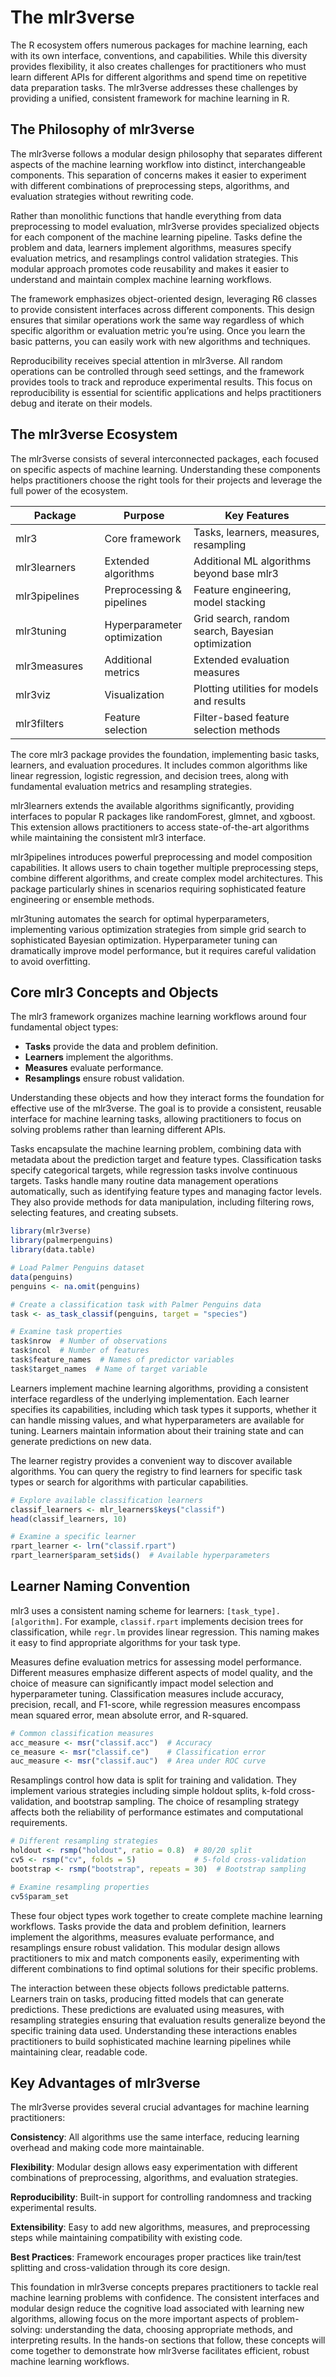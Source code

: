 # The mlr3verse

The R ecosystem offers numerous packages for machine learning, each with its own interface, conventions, and capabilities. While this diversity provides flexibility, it also creates challenges for practitioners who must learn different APIs for different algorithms and spend time on repetitive data preparation tasks. The mlr3verse addresses these challenges by providing a unified, consistent framework for machine learning in R.

## The Philosophy of mlr3verse

The mlr3verse follows a modular design philosophy that separates different aspects of the machine learning workflow into distinct, interchangeable components. This separation of concerns makes it easier to experiment with different combinations of preprocessing steps, algorithms, and evaluation strategies without rewriting code.



Rather than monolithic functions that handle everything from data preprocessing to model evaluation, mlr3verse provides specialized objects for each component of the machine learning pipeline. Tasks define the problem and data, learners implement algorithms, measures specify evaluation metrics, and resamplings control validation strategies. This modular approach promotes code reusability and makes it easier to understand and maintain complex machine learning workflows.

The framework emphasizes object-oriented design, leveraging R6 classes to provide consistent interfaces across different components. This design ensures that similar operations work the same way regardless of which specific algorithm or evaluation metric you're using. Once you learn the basic patterns, you can easily work with new algorithms and techniques.

Reproducibility receives special attention in mlr3verse. All random operations can be controlled through seed settings, and the framework provides tools to track and reproduce experimental results. This focus on reproducibility is essential for scientific applications and helps practitioners debug and iterate on their models.

## The mlr3verse Ecosystem

The mlr3verse consists of several interconnected packages, each focused on specific aspects of machine learning. Understanding these components helps practitioners choose the right tools for their projects and leverage the full power of the ecosystem.

| Package | Purpose | Key Features |
|---------|---------|--------------|
| mlr3 | Core framework | Tasks, learners, measures, resampling |
| mlr3learners | Extended algorithms | Additional ML algorithms beyond base mlr3 |
| mlr3pipelines | Preprocessing & pipelines | Feature engineering, model stacking |
| mlr3tuning | Hyperparameter optimization | Grid search, random search, Bayesian optimization |
| mlr3measures | Additional metrics | Extended evaluation measures |
| mlr3viz | Visualization | Plotting utilities for models and results |
| mlr3filters | Feature selection | Filter-based feature selection methods |

The core mlr3 package provides the foundation, implementing basic tasks, learners, and evaluation procedures. It includes common algorithms like linear regression, logistic regression, and decision trees, along with fundamental evaluation metrics and resampling strategies.

mlr3learners extends the available algorithms significantly, providing interfaces to popular R packages like randomForest, glmnet, and xgboost. This extension allows practitioners to access state-of-the-art algorithms while maintaining the consistent mlr3 interface.

mlr3pipelines introduces powerful preprocessing and model composition capabilities. It allows users to chain together multiple preprocessing steps, combine different algorithms, and create complex model architectures. This package particularly shines in scenarios requiring sophisticated feature engineering or ensemble methods.

mlr3tuning automates the search for optimal hyperparameters, implementing various optimization strategies from simple grid search to sophisticated Bayesian optimization. Hyperparameter tuning can dramatically improve model performance, but it requires careful validation to avoid overfitting.

## Core mlr3 Concepts and Objects

The mlr3 framework organizes machine learning workflows around four fundamental object types: 

- **Tasks** provide the data and problem definition.
- **Learners** implement the algorithms.
- **Measures** evaluate performance.
- **Resamplings** ensure robust validation. 

Understanding these objects and how they interact forms the foundation for effective use of the mlr3verse. The goal is to provide a consistent, reusable interface for machine learning tasks, allowing practitioners to focus on solving problems rather than learning different APIs.

Tasks encapsulate the machine learning problem, combining data with metadata about the prediction target and feature types. Classification tasks specify categorical targets, while regression tasks involve continuous targets. Tasks handle many routine data management operations automatically, such as identifying feature types and managing factor levels. They also provide methods for data manipulation, including filtering rows, selecting features, and creating subsets.

```r
library(mlr3verse)
library(palmerpenguins)
library(data.table)

# Load Palmer Penguins dataset
data(penguins)
penguins <- na.omit(penguins)
```

```r
# Create a classification task with Palmer Penguins data
task <- as_task_classif(penguins, target = "species")

# Examine task properties
task$nrow  # Number of observations
task$ncol  # Number of features
task$feature_names  # Names of predictor variables
task$target_names  # Name of target variable
```

Learners implement machine learning algorithms, providing a consistent interface regardless of the underlying implementation. Each learner specifies its capabilities, including which task types it supports, whether it can handle missing values, and what hyperparameters are available for tuning. Learners maintain information about their training state and can generate predictions on new data.

The learner registry provides a convenient way to discover available algorithms. You can query the registry to find learners for specific task types or search for algorithms with particular capabilities.

```r
# Explore available classification learners
classif_learners <- mlr_learners$keys("classif")
head(classif_learners, 10)

# Examine a specific learner
rpart_learner <- lrn("classif.rpart")
rpart_learner$param_set$ids()  # Available hyperparameters
```

::: {.callout-note}
## Learner Naming Convention

mlr3 uses a consistent naming scheme for learners: `[task_type].[algorithm]`. For example, `classif.rpart` implements decision trees for classification, while `regr.lm` provides linear regression. This naming makes it easy to find appropriate algorithms for your task type.
:::

Measures define evaluation metrics for assessing model performance. Different measures emphasize different aspects of model quality, and the choice of measure can significantly impact model selection and hyperparameter tuning. Classification measures include accuracy, precision, recall, and F1-score, while regression measures encompass mean squared error, mean absolute error, and R-squared.

```r
# Common classification measures
acc_measure <- msr("classif.acc")  # Accuracy
ce_measure <- msr("classif.ce")    # Classification error
auc_measure <- msr("classif.auc")  # Area under ROC curve
```

Resamplings control how data is split for training and validation. They implement various strategies including simple holdout splits, k-fold cross-validation, and bootstrap sampling. The choice of resampling strategy affects both the reliability of performance estimates and computational requirements.

```r
# Different resampling strategies
holdout <- rsmp("holdout", ratio = 0.8)  # 80/20 split
cv5 <- rsmp("cv", folds = 5)             # 5-fold cross-validation
bootstrap <- rsmp("bootstrap", repeats = 30)  # Bootstrap sampling

# Examine resampling properties
cv5$param_set
```

These four object types work together to create complete machine learning workflows. Tasks provide the data and problem definition, learners implement the algorithms, measures evaluate performance, and resamplings ensure robust validation. This modular design allows practitioners to mix and match components easily, experimenting with different combinations to find optimal solutions for their specific problems.

The interaction between these objects follows predictable patterns. Learners train on tasks, producing fitted models that can generate predictions. These predictions are evaluated using measures, with resampling strategies ensuring that evaluation results generalize beyond the specific training data used. Understanding these interactions enables practitioners to build sophisticated machine learning pipelines while maintaining clear, readable code.

::: {.callout-important}
## Key Advantages of mlr3verse

The mlr3verse provides several crucial advantages for machine learning practitioners:

**Consistency**: All algorithms use the same interface, reducing learning overhead and making code more maintainable.

**Flexibility**: Modular design allows easy experimentation with different combinations of preprocessing, algorithms, and evaluation strategies.

**Reproducibility**: Built-in support for controlling randomness and tracking experimental results.

**Extensibility**: Easy to add new algorithms, measures, and preprocessing steps while maintaining compatibility with existing code.

**Best Practices**: Framework encourages proper practices like train/test splitting and cross-validation through its core design.
:::

This foundation in mlr3verse concepts prepares practitioners to tackle real machine learning problems with confidence. The consistent interfaces and modular design reduce the cognitive load associated with learning new algorithms, allowing focus on the more important aspects of problem-solving: understanding the data, choosing appropriate methods, and interpreting results. In the hands-on sections that follow, these concepts will come together to demonstrate how mlr3verse facilitates efficient, robust machine learning workflows.
